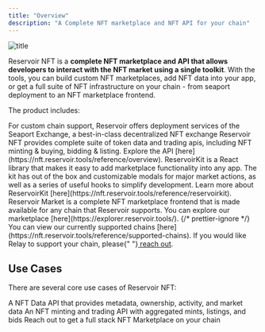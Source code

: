 ```yaml
---
title: "Overview"
description: "A Complete NFT marketplace and NFT API for your chain"
---
```


![title](/images/ReservoirNFT.png)

Reservoir NFT is a **complete NFT marketplace and API that allows developers to interact with the NFT market using a single toolkit**. With the tools, you can build custom NFT marketplaces, add NFT data into your app, or get a full suite of NFT infrastructure on your chain - from seaport deployment to an NFT marketplace frontend.

The product includes:

<AccordionGroup>
  <Accordion title="Seaport Deployment">
    For custom chain support, Reservoir offers deployment services of the
    Seaport Exchange, a best-in-class decentralized NFT exchange
  </Accordion>
  <Accordion title="NFT Trading and Data APIs">
    Reservoir NFT provides complete suite of token data and trading apis,
    including NFT minting & buying, bidding & listing. Explore the API
    [here](https://nft.reservoir.tools/reference/overview).
  </Accordion>
  <Accordion title="ReservoirKit">
    ReservoirKit is a React library that makes it easy to add marketplace
    functionality into any app. The kit has out of the box and customizable
    modals for major market actions, as well as a series of useful hooks to
    simplify development. Learn more about ReservoirKit
    [here](https://nft.reservoir.tools/reference/reservoirkit).
  </Accordion>
  <Accordion title="Reservoir Market (FE)">
    Reservoir Market is a complete NFT marketplace frontend that is made
    available for any chain that Reservoir supports. You can explore our
    marketplace [here](https://explorer.reservoir.tools/).
  </Accordion>
  {/* prettier-ignore */}
  <Accordion title="Custom Chain Support">
    You can view our currently supported chains [here](https://nft.reservoir.tools/reference/supported-chains). If you would like Relay to support your chain, please{" "}<a href="#intercom" className="open-intercom"> reach out</a>. 
    </Accordion>
</AccordionGroup>

## Use Cases

There are several core use cases of Reservoir NFT:

<CardGroup cols={3}>
  <Card
    title="NFT Data"
    img="/images/NFTData.png"
    href="https://nft.reservoir.tools/reference/nft-data-overview"
  >
    A NFT Data API that provides metadata, ownership, activity, and market data
  </Card>
  <Card
    title="NFT Minting & Trading"
    img="/images/UC-cross-chain.png"
    href="https://nft.reservoir.tools/reference/creating-and-filling-orders"
  >
    An NFT minting and trading API with aggregated mints, listings, and bids
  </Card>
  <Card
    title="NFT Exchange Infrastructure"
    img="/images/ReservoirNFT.png"
    href="#intercom"
  >
    Reach out to get a full stack NFT Marketplace on your chain
  </Card>
</CardGroup>
